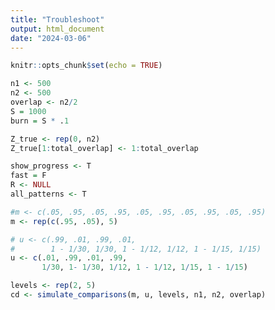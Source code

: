 ```yaml
---
title: "Troubleshoot"
output: html_document
date: "2024-03-06"
---
```


```r
knitr::opts_chunk$set(echo = TRUE)
```

```r
n1 <- 500
n2 <- 500
overlap <- n2/2
S = 1000
burn = S * .1

Z_true <- rep(0, n2)
Z_true[1:total_overlap] <- 1:total_overlap

show_progress <- T
fast = F
R <- NULL
all_patterns <- T

#m <- c(.05, .95, .05, .95, .05, .95, .05, .95, .05, .95)
m <- rep(c(.95, .05), 5)

# u <- c(.99, .01, .99, .01,
#        1 - 1/30, 1/30, 1 - 1/12, 1/12, 1 - 1/15, 1/15)
u <- c(.01, .99, .01, .99,
       1/30, 1- 1/30, 1/12, 1 - 1/12, 1/15, 1 - 1/15)

levels <- rep(2, 5)
cd <- simulate_comparisons(m, u, levels, n1, n2, overlap)
```

